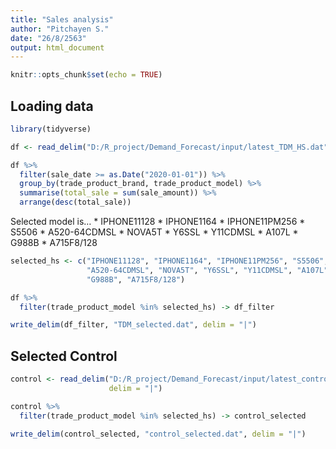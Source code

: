 ```yaml
---
title: "Sales analysis"
author: "Pitchayen S."
date: "26/8/2563"
output: html_document
---
```


```r
knitr::opts_chunk$set(echo = TRUE)
```

## Loading data

```r
library(tidyverse)
```
```r
df <- read_delim("D:/R_project/Demand_Forecast/input/latest_TDM_HS.dat", delim = "|")
```
```r
df %>% 
  filter(sale_date >= as.Date("2020-01-01")) %>% 
  group_by(trade_product_brand, trade_product_model) %>% 
  summarise(total_sale = sum(sale_amount)) %>% 
  arrange(desc(total_sale))
```

Selected model is...
* IPHONE11128
* IPHONE1164
* IPHONE11PM256
* S5506
* A520-64CDMSL
* NOVA5T
* Y6SSL
* Y11CDMSL
* A107L
* G988B
* A715F8/128

```r
selected_hs <- c("IPHONE11128", "IPHONE1164", "IPHONE11PM256", "S5506", 
                 "A520-64CDMSL", "NOVA5T", "Y6SSL", "Y11CDMSL", "A107L", 
                 "G988B", "A715F8/128")

df %>% 
  filter(trade_product_model %in% selected_hs) -> df_filter
```

```r
write_delim(df_filter, "TDM_selected.dat", delim = "|")
```

## Selected Control

```r
control <- read_delim("D:/R_project/Demand_Forecast/input/latest_control.dat", 
                      delim = "|")

control %>% 
  filter(trade_product_model %in% selected_hs) -> control_selected
```

```r
write_delim(control_selected, "control_selected.dat", delim = "|")
```

